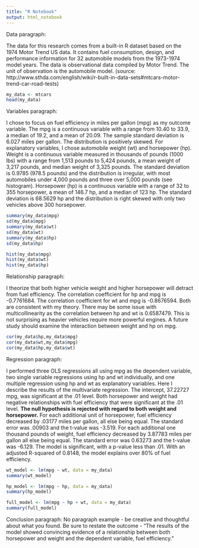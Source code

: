 ```yaml
---
title: "R Notebook"
output: html_notebook
---
```


Data paragraph:

The data for this research comes from a built-in R dataset based on the 1974 Motor Trend US data. It contains fuel consumption, design, and performance information for 32 automobile models from the 1973-1974 model years. The data is observational data compiled by Motor Trend. The unit of observation is the automobile model. (source: http://www.sthda.com/english/wiki/r-built-in-data-sets#mtcars-motor-trend-car-road-tests)


```r

my_data <- mtcars
head(my_data)

```

Variables paragraph:

I chose to focus on fuel efficiency in miles per gallon (mpg) as my outcome variable. The mpg is a continuous variable with a range from 10.40 to 33.9, a median of 19.2, and a mean of 20.09. The sample standard deviation is 6.027 miles per gallon. The distribution is positively skewed. For explanatory variables, I chose automobile weight (wt) and horsepower (hp). Weight is a continuous variable measured in thousands of pounds (1000 lbs) with a range from 1,513 pounds to 5,424 pounds, a mean weight of 3,217 pounds, and median weight of 3,325 pounds. The standard deviation is 0.9785 (978.5 pounds) and the distribution is irregular, with most automobiles under 4,000 pounds and three over 5,000 pounds (see histogram). Horsepower (hp) is a continuous variable with a range of 32 to 355 horsepower, a mean of 146.7 hp, and a median of 123 hp. The standard deviation is 68.5629 hp and the distribution is right skewed with only two vehicles above 300 horsepower. 

```r

summary(my_data$mpg)
sd(my_data$mpg)
summary(my_data$wt)
sd(my_data$wt)
summary(my_data$hp)
sd(my_data$hp)
```

```r
hist(my_data$mpg)
hist(my_data$wt)
hist(my_data$hp)
```

Relationship paragraph: 

I theorize that both higher vehicle weight and higher horsepower will detract from fuel efficiency. The correlation coefficient for hp and mpg is -0.7761684. The correlation coefficient for wt and mpg is -0.8676594. Both are consistent with my theory. There may be some issue with multicollinearity as the correlation between hp and wt is 0.6587479. This is not surprising as heavier vehicles require more powerful engines. A future study should examine the interaction between weight and hp on mpg.


```r

cor(my_data$hp,my_data$mpg)
cor(my_data$wt,my_data$mpg)
cor(my_data$hp,my_data$wt)
```

Regression paragraph:

I performed three OLS regressions all using mpg as the dependent variable, two single variable regressions using hp and wt individually, and one multiple regression using hp and wt as explanatory variables. Here I describe the results of the multivariate regression. The intercept, 37.22727 mpg, was significant at the .01 level. Both horsepower and weight had negative relationships with fuel efficiency that were significant at the .01 level. **The null hypothesis is rejected with regard to both weight and horsepower.** For each additional unit of horsepower, fuel efficiency decreased by .03177 miles per gallon, all else being equal. The standard error was .00903 and the t-value was -3.519. For each additional one thousand pounds of weight, fuel efficiency decreased by 3.87783 miles per gallon all else being equal.  The standard error was 0.63273 and the t-value was -6.129. The model is significant, with a p-value less than .01. With an adjusted R-squared of 0.8148, the model explains over 80% of fuel efficiency. 


```r

wt_model <- lm(mpg ~ wt, data = my_data)
summary(wt_model)

hp_model <- lm(mpg ~ hp, data = my_data)
summary(hp_model)

full_model <- lm(mpg ~ hp + wt, data = my_data)
summary(full_model)

```

Conclusion paragraph: No paragraph example - be creative and thoughtful about what you found. Be sure to restate the outcome - "The results of the model showed convincing evidence of a relationship between both horsepower and weight and the dependent variable, fuel efficiency."


